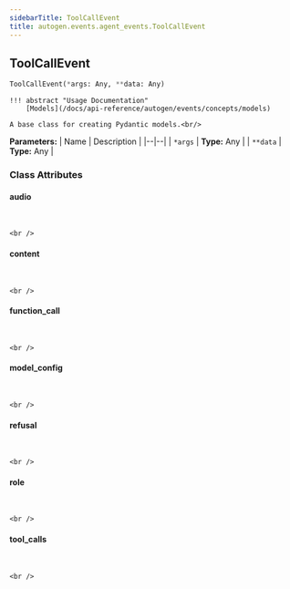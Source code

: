 ```yaml
---
sidebarTitle: ToolCallEvent
title: autogen.events.agent_events.ToolCallEvent
---
```

<h2 id="autogen.events.agent_events.ToolCallEvent" class="doc doc-heading">
    <code class="doc-symbol doc-symbol-heading doc-symbol-class"></code>
    <span class="doc doc-object-name doc-class-name">ToolCallEvent</span>
</h2>

```python
ToolCallEvent(*args: Any, **data: Any)
```

    !!! abstract "Usage Documentation"
        [Models](/docs/api-reference/autogen/events/concepts/models)
    
    A base class for creating Pydantic models.<br/>

<b>Parameters:</b>
| Name | Description |
|--|--|
| `*args` | **Type:** Any |
| `**data` | **Type:** Any |

### Class Attributes

<code class="doc-symbol doc-symbol-heading doc-symbol-attribute"></code>
#### audio
<br />

    <br />

<code class="doc-symbol doc-symbol-heading doc-symbol-attribute"></code>
#### content
<br />

    <br />

<code class="doc-symbol doc-symbol-heading doc-symbol-attribute"></code>
#### function_call
<br />

    <br />

<code class="doc-symbol doc-symbol-heading doc-symbol-attribute"></code>
#### model_config
<br />

    <br />

<code class="doc-symbol doc-symbol-heading doc-symbol-attribute"></code>
#### refusal
<br />

    <br />

<code class="doc-symbol doc-symbol-heading doc-symbol-attribute"></code>
#### role
<br />

    <br />

<code class="doc-symbol doc-symbol-heading doc-symbol-attribute"></code>
#### tool_calls
<br />

    <br />